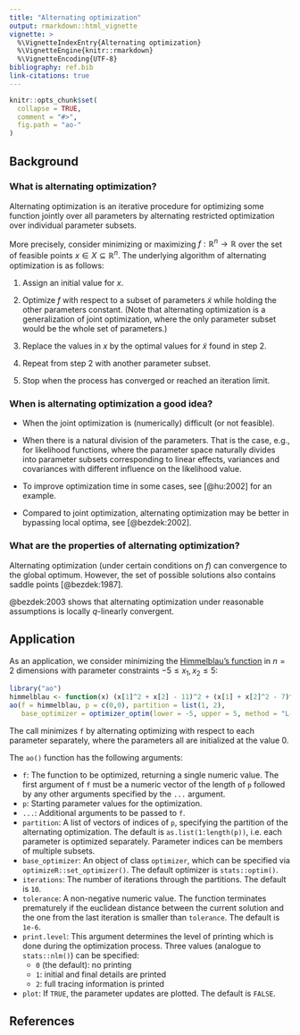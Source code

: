 ```yaml
---
title: "Alternating optimization"
output: rmarkdown::html_vignette
vignette: >
  %\VignetteIndexEntry{Alternating optimization}
  %\VignetteEngine{knitr::rmarkdown}
  %\VignetteEncoding{UTF-8}
bibliography: ref.bib
link-citations: true
---
```


```r
knitr::opts_chunk$set(
  collapse = TRUE,
  comment = "#>",
  fig.path = "ao-"
)
```

## Background

### What is alternating optimization?

Alternating optimization is an iterative procedure for optimizing some function jointly over all parameters by alternating restricted optimization over individual parameter subsets.

More precisely, consider minimizing or maximizing $f:\mathbb{R}^n \to \mathbb{R}$ over the set of feasible points $x \in X \subseteq \mathbb{R}^n$. The underlying algorithm of alternating optimization is as follows:

1. Assign an initial value for $x$.

2. Optimize $f$ with respect to a subset of parameters $\tilde{x}$ while holding the other parameters constant. (Note that alternating optimization is a generalization of joint optimization, where the only parameter subset would be the whole set of parameters.)

3. Replace the values in $x$ by the optimal values for $\tilde{x}$ found in step 2.

4. Repeat from step 2 with another parameter subset.

5. Stop when the process has converged or reached an iteration limit.

### When is alternating optimization a good idea?

- When the joint optimization is (numerically) difficult (or not feasible).

- When there is a natural division of the parameters. That is the case, e.g., for likelihood functions, where the parameter space naturally divides into parameter subsets corresponding to linear effects, variances and covariances with different influence on the likelihood value.

- To improve optimization time in some cases, see [@hu:2002] for an example.

- Compared to joint optimization, alternating optimization may be better in bypassing local optima, see [@bezdek:2002].

### What are the properties of alternating optimization?

Alternating optimization (under certain conditions on $f$) can convergence to the global optimum. However, the set of possible solutions also contains saddle points [@bezdek:1987].

@bezdek:2003 shows that alternating optimization under reasonable assumptions is locally $q$-linearly convergent.

## Application

As an application, we consider minimizing the [Himmelblau's function](https://en.wikipedia.org/wiki/Himmelblau%27s_function) in $n = 2$ dimensions with parameter constraints $-5 \leq x_1, x_2 \leq 5$:

```r
library("ao")
himmelblau <- function(x) (x[1]^2 + x[2] - 11)^2 + (x[1] + x[2]^2 - 7)^2
ao(f = himmelblau, p = c(0,0), partition = list(1, 2),
   base_optimizer = optimizer_optim(lower = -5, upper = 5, method = "L-BFGS-B"))
```

The call minimizes `f` by alternating optimizing with respect to each parameter separately, where the parameters all are initialized at the value 0. 

The `ao()` function has the following arguments:

* `f`: The function to be optimized, returning a single numeric value. The first argument of `f` must be a numeric vector of the length of `p` followed by any other arguments specified by the `...` argument.
* `p`: Starting parameter values for the optimization.
* `...`: Additional arguments to be passed to `f`.
* `partition`: A list of vectors of indices of `p`, specifying the partition of the alternating optimization. The default is `as.list(1:length(p))`, i.e. each parameter is optimized separately. Parameter indices can be members of multiple subsets.
* `base_optimizer`:  An object of class `optimizer`, which can be specified via `optimizeR::set_optimizer()`. The default optimizer is `stats::optim()`.
* `iterations`: The number of iterations through the partitions. The default is `10`.
* `tolerance`: A non-negative numeric value. The function terminates prematurely if the euclidean distance between the current solution and the one from the last iteration is smaller than `tolerance`. The default is `1e-6`.
* `print.level`: This argument determines the level of printing which is done during the
optimization process. Three values (analogue to `stats::nlm()`) can be specified:
  * `0` (the default): no printing
  * `1`: initial and final details are printed
  * `2`: full tracing information is printed
* `plot`: If `TRUE`, the parameter updates are plotted. The default is `FALSE`.

## References
